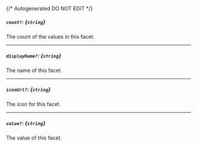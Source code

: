 {/* Autogenerated DO NOT EDIT  */}
##### `count?`: *{`string`}*
The count of the values in this facet.

---
##### `displayName?`: *{`string`}*
The name of this facet.

---
##### `iconUrl?`: *{`string`}*
The icon for this facet.

---
##### `value?`: *{`string`}*
The value of this facet.


